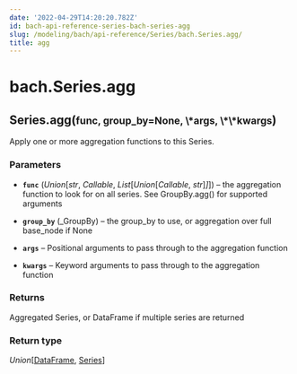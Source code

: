 ```yaml
---
date: '2022-04-29T14:20:20.782Z'
id: bach-api-reference-series-bach-series-agg
slug: /modeling/bach/api-reference/Series/bach.Series.agg/
title: agg
---
```


# bach.Series.agg

<div class="method">
<h2 class="signature-class"><span class="additional-name">Series.</span><span class="name">agg(</span><small class="parameter-list"><span class="parameter" id="func">func</span>, <span class="parameter" id="group_by">group_by=None</span>, <span class="parameter" id="*">\*args</span>, <span class="parameter" id="**">\*\*kwargs</span></small>)</h2>


<div class="content">

Apply one or more aggregation functions to this Series.


### Parameters

* **`func`** (_Union_[_str_, _Callable_, _List_[_Union_[_Callable_, _str_]_]_]) – the aggregation function to look for on all series.
See GroupBy.agg() for supported arguments

* **`group_by`** (_GroupBy) – the group_by to use, or aggregation over full base_node if None

* **`args`** – Positional arguments to pass through to the aggregation function

* **`kwargs`** – Keyword arguments to pass through to the aggregation function



### Returns

Aggregated Series, or DataFrame if multiple series are returned



### Return type

*Union*[[DataFrame](/docs/modeling/bach/api-reference/DataFrame/bach.DataFrame/#bach.DataFrame), [Series](/docs/modeling/bach/api-reference/Series/bach.Series/#bach.Series)]



</div>

</div>
